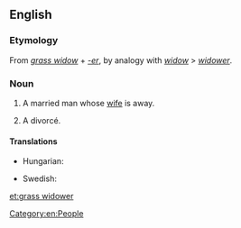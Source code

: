 ==English==

===Etymology===
From ''[[grass widow]]'' + ''[[-er]]'', by analogy with ''[[widow]]'' > ''[[widower]]''.

===Noun===
{{en-noun|head=[[grass]] [[widower]]}}

# {{context|idiomatic|rare|lang=en}} A married man whose [[wife]] is away.
# A divorcé.

====Translations====
{{trans-top|a married man whose wife is away}}
* Hungarian: {{t|hu|szalmaözvegy}}
{{trans-mid}}
* Swedish: {{t+|sv|gräsänkling|c}}
{{trans-bottom}}

[[Category:en:People]]

[[et:grass widower]]
